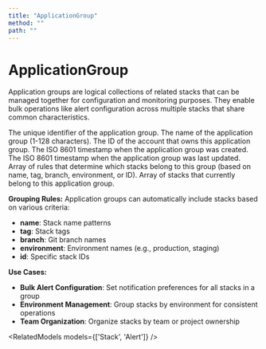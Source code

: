 ```yaml
---
title: "ApplicationGroup"
method: ""
path: ""
---
```


# ApplicationGroup

Application groups are logical collections of related stacks that can be managed together for configuration and monitoring purposes. They enable bulk operations like alert configuration across multiple stacks that share common characteristics.

<Model>
    <ModelProperty name="id" type="integer">
        The unique identifier of the application group.
    </ModelProperty>
    <ModelProperty name="name" type="string">
        The name of the application group (1-128 characters).
    </ModelProperty>
    <ModelProperty name="account_id" type="integer">
        The ID of the account that owns this application group.
    </ModelProperty>
    <ModelProperty name="created_at" type="string">
        The ISO 8601 timestamp when the application group was created.
    </ModelProperty>
    <ModelProperty name="updated_at" type="string">
        The ISO 8601 timestamp when the application group was last updated.
    </ModelProperty>
    <ModelProperty name="rules" type="array">
        Array of rules that determine which stacks belong to this group (based on name, tag, branch, environment, or ID).
    </ModelProperty>
    <ModelProperty name="stacks" type="array">
        Array of stacks that currently belong to this application group.
    </ModelProperty>
</Model>

**Grouping Rules:**
Application groups can automatically include stacks based on various criteria:
- **name**: Stack name patterns
- **tag**: Stack tags
- **branch**: Git branch names
- **environment**: Environment names (e.g., production, staging)
- **id**: Specific stack IDs

**Use Cases:**
- **Bulk Alert Configuration**: Set notification preferences for all stacks in a group
- **Environment Management**: Group stacks by environment for consistent operations
- **Team Organization**: Organize stacks by team or project ownership

<RelatedModels models={['Stack', 'Alert']} />